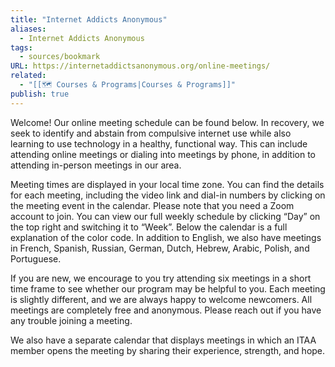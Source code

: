 ```yaml
---
title: "Internet Addicts Anonymous"
aliases:
  - Internet Addicts Anonymous
tags:
  - sources/bookmark
URL: https://internetaddictsanonymous.org/online-meetings/
related:
  - "[[🗺️ Courses & Programs|Courses & Programs]]"
publish: true
---
```




Welcome! Our online meeting schedule can be found below. In recovery, we seek to identify and abstain from compulsive internet use while also learning to use technology in a healthy, functional way. This can include attending online meetings or dialing into meetings by phone, in addition to attending in-person meetings in our area.

Meeting times are displayed in your local time zone. You can find the details for each meeting, including the video link and dial-in numbers by clicking on the meeting event in the calendar. Please note that you need a Zoom account to join. You can view our full weekly schedule by clicking “Day” on the top right and switching it to “Week”. Below the calendar is a full explanation of the color code. In addition to English, we also have meetings in French, Spanish, Russian, German, Dutch, Hebrew, Arabic, Polish, and Portuguese.

If you are new, we encourage to you try attending six meetings in a short time frame to see whether our program may be helpful to you. Each meeting is slightly different, and we are always happy to welcome newcomers. All meetings are completely free and anonymous. Please reach out if you have any trouble joining a meeting.

We also have a separate calendar that displays meetings in which an ITAA member opens the meeting by sharing their experience, strength, and hope.